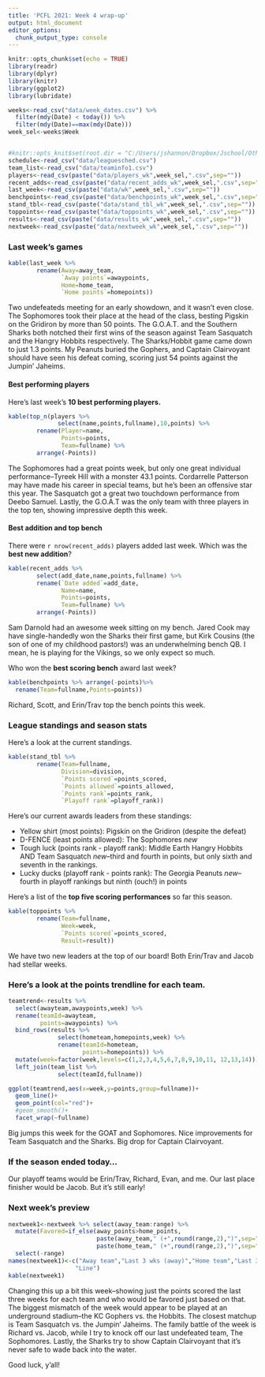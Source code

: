 ```yaml
---
title: 'PCFL 2021: Week 4 wrap-up'
output: html_document
editor_options: 
  chunk_output_type: console
---
```


```r
knitr::opts_chunk$set(echo = TRUE)
library(readr)
library(dplyr)
library(knitr)
library(ggplot2)
library(lubridate)

weeks<-read_csv("data/week_dates.csv") %>%
  filter(mdy(Date) < today()) %>%
  filter(mdy(Date)==max(mdy(Date)))
week_sel<-weeks$Week


#knitr::opts_knit$set(root.dir = "C:/Users/jshannon/Dropbox/Jschool/Other/pcfl2020")
schedule<-read_csv("data/leaguesched.csv")
team_list<-read_csv("data/teaminfo1.csv")
players<-read_csv(paste("data/players_wk",week_sel,".csv",sep=""))
recent_adds<-read_csv(paste("data/recent_adds_wk",week_sel,".csv",sep=""))
last_week<-read_csv(paste("data/wk",week_sel,".csv",sep=""))
benchpoints<-read_csv(paste("data/benchpoints_wk",week_sel,".csv",sep=""))
stand_tbl<-read_csv(paste("data/stand_tbl_wk",week_sel,".csv",sep=""))
toppoints<-read_csv(paste("data/toppoints_wk",week_sel,".csv",sep=""))
results<-read_csv(paste("data/results_wk",week_sel,".csv",sep=""))
nextweek<-read_csv(paste("data/nextweek_wk",week_sel,".csv",sep=""))
```

### Last week's games

```r
kable(last_week %>%
        rename(Away=away_team,
               `Away points`=awaypoints,
               Home=home_team,
               `Home points`=homepoints))
```

Two undefeateds meeting for an early showdown, and it wasn't even close. The Sophomores took their place at the head of the class, besting Pigskin on the Gridiron by more than 50 points. The G.O.A.T. and the Southern Sharks both notched their first wins of the season against Team Sasquatch and the Hangry Hobbits respectively. The Sharks/Hobbit game came down to just 1.3 points. My Peanuts buried the Gophers, and Captain Clairvoyant should have seen his defeat coming, scoring just 54 points against the Jumpin' Jaheims.


#### Best performing players

Here's last week's **10 best performing players.** 

```r
kable(top_n(players %>% 
              select(name,points,fullname),10,points) %>%
        rename(Player=name,
               Points=points,
               Team=fullname) %>%
        arrange(-Points))
```

The Sophomores had a great points week, but only one great individual performance--Tyreek Hill with a monster 43.1 points. Cordarrelle Patterson may have made his career in special teams, but he's been an offensive star this year. The Sasquatch got a great two touchdown performance from Deebo Samuel. Lastly, the G.O.A.T was the only team with three players in the top ten, showing impressive depth this week.

#### Best addition and top bench
There were `r nrow(recent_adds)` players added last week. Which was the **best new addition**?

```r
kable(recent_adds %>% 
        select(add_date,name,points,fullname) %>%
        rename(`Date added`=add_date,
               Name=name,
               Points=points,
               Team=fullname) %>%
        arrange(-Points))
```

Sam Darnold had an awesome week sitting on my bench. Jared Cook may have single-handedly won the Sharks their first game, but Kirk Cousins (the son of one of my childhood pastors!) was an underwhelming bench QB. I mean, he is playing for the Vikings, so we only expect so much.

Who won the **best scoring bench** award last week?

```r
kable(benchpoints %>% arrange(-points)%>%
  rename(Team=fullname,Points=points)) 
```

Richard, Scott, and Erin/Trav top the bench points this week.

### League standings and season stats
Here's a look at the current standings.

```r
kable(stand_tbl %>%
        rename(Team=fullname,
               Division=division,
               `Points scored`=points_scored,
               `Points allowed`=points_allowed,
               `Points rank`=points_rank,
               `Playoff rank`=playoff_rank))
```

Here's our current awards leaders from these standings:

* Yellow shirt (most points): Pigskin on the Gridiron (despite the defeat)
* D-FENCE (least points allowed): The Sophomores *_new_*
* Tough luck (points rank - playoff rank): Middle Earth Hangry Hobbits AND Team Sasquatch *_new_*--third and fourth in points, but only sixth and seventh in the rankings.
* Lucky ducks (playoff rank - points rank): The Georgia Peanuts *_new_*--fourth in playoff rankings but ninth (ouch!) in points

Here's a list of the **top five scoring performances** so far this season.

```r
kable(toppoints %>%
        rename(Team=fullname,
               Week=week,
               `Points scored`=points_scored,
               Result=result))
```

We have two new leaders at the top of our board! Both Erin/Trav and Jacob had stellar weeks.

### Here's a look at the **points trendline** for each team.

```r
teamtrend<-results %>%
  select(awayteam,awaypoints,week) %>%
  rename(teamId=awayteam,
         points=awaypoints) %>%
  bind_rows(results %>%
              select(hometeam,homepoints,week) %>%
              rename(teamId=hometeam,
                     points=homepoints)) %>%
  mutate(week=factor(week,levels=c(1,2,3,4,5,6,7,8,9,10,11, 12,13,14))) %>%
  left_join(team_list %>%
              select(teamId,fullname))

ggplot(teamtrend,aes(x=week,y=points,group=fullname))+
  geom_line()+
  geom_point(col="red")+
  #geom_smooth()+
  facet_wrap(~fullname)
```

Big jumps this week for the GOAT and Sophomores. Nice improvements for Team Sasquatch and the Sharks. Big drop for Captain Clairvoyant.

### If the season ended today...

Our playoff teams would be Erin/Trav, Richard, Evan, and me. Our last place finisher would be Jacob. But it's still early!

### Next week's preview

```r
nextweek1<-nextweek %>% select(away_team:range) %>%
  mutate(Favored=if_else(away_points>home_points,
                         paste(away_team," (+",round(range,2),")",sep=""),
                         paste(home_team," (+",round(range,2),")",sep=""))) %>%
  select(-range)
names(nextweek1)<-c("Away team","Last 3 wks (away)","Home team","Last 3 wks (home)",
                   "Line")
kable(nextweek1)
```

Changing this up a bit this week--showing just the points scored the last three weeks for each team and who would be favored just based on that.  The biggest mismatch of the week would appear to be played at an underground stadium--the KC Gophers vs. the Hobbits. The closest matchup is Team Sasquatch vs. the Jumpin' Jaheims. The family battle of the week is Richard vs. Jacob, while I try to knock off our last undefeated team, The Sophomores. Lastly, the Sharks try to show Captain Clairvoyant that it's never safe to wade back into the water.

Good luck, y'all!
